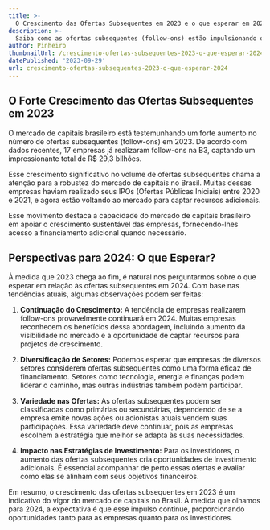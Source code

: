 ```yaml
---
title: >-
  O Crescimento das Ofertas Subsequentes em 2023 e o que esperar em 2024
description: >-
  Saiba como as ofertas subsequentes (follow-ons) estão impulsionando o mercado de capitais em 2023 e quais as perspectivas para o próximo ano, com base nas últimas tendências.
author: Pinheiro
thumbnailUrl: /crescimento-ofertas-subsequentes-2023-o-que-esperar-2024.jpg
datePublished: '2023-09-29'
url: crescimento-ofertas-subsequentes-2023-o-que-esperar-2024
---
```


## O Forte Crescimento das Ofertas Subsequentes em 2023

O mercado de capitais brasileiro está testemunhando um forte aumento no número de ofertas subsequentes (follow-ons) em 2023. De acordo com dados recentes, 17 empresas já realizaram follow-ons na B3, captando um impressionante total de R$ 29,3 bilhões.

Esse crescimento significativo no volume de ofertas subsequentes chama a atenção para a robustez do mercado de capitais no Brasil. Muitas dessas empresas haviam realizado seus IPOs (Ofertas Públicas Iniciais) entre 2020 e 2021, e agora estão voltando ao mercado para captar recursos adicionais.

Esse movimento destaca a capacidade do mercado de capitais brasileiro em apoiar o crescimento sustentável das empresas, fornecendo-lhes acesso a financiamento adicional quando necessário.

## Perspectivas para 2024: O que Esperar?

À medida que 2023 chega ao fim, é natural nos perguntarmos sobre o que esperar em relação às ofertas subsequentes em 2024. Com base nas tendências atuais, algumas observações podem ser feitas:

1. **Continuação do Crescimento:** A tendência de empresas realizarem follow-ons provavelmente continuará em 2024. Muitas empresas reconhecem os benefícios dessa abordagem, incluindo aumento da visibilidade no mercado e a oportunidade de captar recursos para projetos de crescimento.

2. **Diversificação de Setores:** Podemos esperar que empresas de diversos setores considerem ofertas subsequentes como uma forma eficaz de financiamento. Setores como tecnologia, energia e finanças podem liderar o caminho, mas outras indústrias também podem participar.

3. **Variedade nas Ofertas:** As ofertas subsequentes podem ser classificadas como primárias ou secundárias, dependendo de se a empresa emite novas ações ou acionistas atuais vendem suas participações. Essa variedade deve continuar, pois as empresas escolhem a estratégia que melhor se adapta às suas necessidades.

4. **Impacto nas Estratégias de Investimento:** Para os investidores, o aumento das ofertas subsequentes cria oportunidades de investimento adicionais. É essencial acompanhar de perto essas ofertas e avaliar como elas se alinham com seus objetivos financeiros.

Em resumo, o crescimento das ofertas subsequentes em 2023 é um indicativo do vigor do mercado de capitais no Brasil. À medida que olhamos para 2024, a expectativa é que esse impulso continue, proporcionando oportunidades tanto para as empresas quanto para os investidores.
